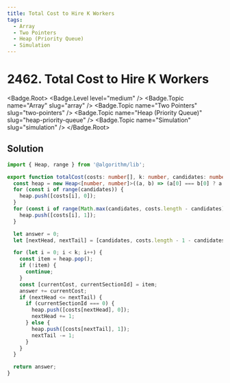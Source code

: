 ```yaml
---
title: Total Cost to Hire K Workers
tags:
  - Array
  - Two Pointers
  - Heap (Priority Queue)
  - Simulation
---
```


# 2462. Total Cost to Hire K Workers

<Badge.Root>
  <Badge.Level level="medium" />
  <Badge.Topic name="Array" slug="array" />
  <Badge.Topic name="Two Pointers" slug="two-pointers" />
  <Badge.Topic name="Heap (Priority Queue)" slug="heap-priority-queue" />
  <Badge.Topic name="Simulation" slug="simulation" />
</Badge.Root>

## Solution

```typescript filename="solution.ts" copy
import { Heap, range } from '@algorithm/lib';

export function totalCost(costs: number[], k: number, candidates: number): number {
  const heap = new Heap<[number, number]>((a, b) => (a[0] === b[0] ? a[1] - b[1] : a[0] - b[0]));
  for (const i of range(candidates)) {
    heap.push([costs[i], 0]);
  }
  for (const i of range(Math.max(candidates, costs.length - candidates), costs.length)) {
    heap.push([costs[i], 1]);
  }

  let answer = 0;
  let [nextHead, nextTail] = [candidates, costs.length - 1 - candidates];

  for (let i = 0; i < k; i++) {
    const item = heap.pop();
    if (!item) {
      continue;
    }
    const [currentCost, currentSectionId] = item;
    answer += currentCost;
    if (nextHead <= nextTail) {
      if (currentSectionId === 0) {
        heap.push([costs[nextHead], 0]);
        nextHead += 1;
      } else {
        heap.push([costs[nextTail], 1]);
        nextTail -= 1;
      }
    }
  }

  return answer;
}
```

<ProblemLink
  codingSite="leetcode"
  href="https://leetcode.com/problems/total-cost-to-hire-k-workers"
  title="Total Cost to Hire K Workers"
/>
